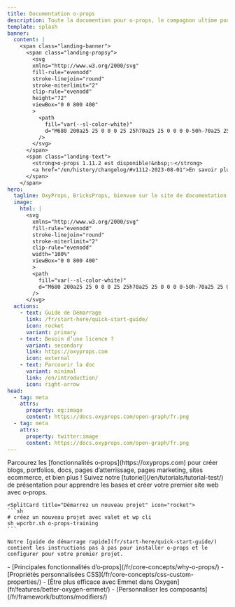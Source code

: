 ```yaml
---
title: Documentation o‑props
description: Toute la documention pour o‑props, le compagnon ultime pour votre constructeur de sites web.
template: splash
banner:
  content: |
    <span class="landing-banner">
      <span class="landing-propsy">
        <svg
        xmlns="http://www.w3.org/2000/svg"
        fill-rule="evenodd"
        stroke-linejoin="round"
        stroke-miterlimit="2"
        clip-rule="evenodd"
        height="72"
        viewBox="0 0 800 400"
        >
          <path
            fill="var(--sl-color-white)"
            d="M680 200a25 25 0 0 0 25 25h70a25 25 0 0 0 0-50h-70a25 25 0 0 0-25 25ZM0 200a25 25 0 0 0 25 25h70a25 25 0 0 0 0-50H25a25 25 0 0 0-25 25ZM425 200a25 25 0 1 0-50 0 25 25 0 0 0 50 0ZM450 200a100 100 0 0 1 200 0h-50a50 50 0 0 0-100 0h-50ZM150 200a100 100 0 0 1 200 0h-50a50 50 0 0 0-100 0h-50ZM260.5 343.3a200.3 200.3 0 0 1-48.8-75.8H266A150.9 150.9 0 0 0 400 350a150.8 150.8 0 0 0 134-82.5h54.3A200.4 200.4 0 0 1 400 400a199.3 199.3 0 0 1-139.5-56.7Zm12.6-297.9A199.1 199.1 0 0 1 400 0c51.2 0 97.9 19.3 133.3 51A149 149 0 0 0 475 70a149.2 149.2 0 0 0-144.5-3A149 149 0 0 0 273 45.5Z"
          />
        </svg>
      </span>
      <span class="landing-text">
        <strong>o-props 1.11.2 est disponible!&nbsp;✨</strong>
        <a href="/en/history/changelog/#v1112-2023-08-01">En savoir plus ›</a>
      </span>
    </span>
hero:
  tagline: OxyProps, BricksProps, bienvue sur le site de documentation o-props ! Vous trouverez tout ce dont vous avez besoin pour construire des sites web stratospériques avec o-props et votre constructeur de sites favori. o-props est rapide, accessible, et facile à utiliser.
  image:
    html: |
      <svg
        xmlns="http://www.w3.org/2000/svg"
        fill-rule="evenodd"
        stroke-linejoin="round"
        stroke-miterlimit="2"
        clip-rule="evenodd"
        width="100%"
        viewBox="0 0 800 400"
        >
        <path
          fill="var(--sl-color-white)"
          d="M680 200a25 25 0 0 0 25 25h70a25 25 0 0 0 0-50h-70a25 25 0 0 0-25 25ZM0 200a25 25 0 0 0 25 25h70a25 25 0 0 0 0-50H25a25 25 0 0 0-25 25ZM425 200a25 25 0 1 0-50 0 25 25 0 0 0 50 0ZM450 200a100 100 0 0 1 200 0h-50a50 50 0 0 0-100 0h-50ZM150 200a100 100 0 0 1 200 0h-50a50 50 0 0 0-100 0h-50ZM260.5 343.3a200.3 200.3 0 0 1-48.8-75.8H266A150.9 150.9 0 0 0 400 350a150.8 150.8 0 0 0 134-82.5h54.3A200.4 200.4 0 0 1 400 400a199.3 199.3 0 0 1-139.5-56.7Zm12.6-297.9A199.1 199.1 0 0 1 400 0c51.2 0 97.9 19.3 133.3 51A149 149 0 0 0 475 70a149.2 149.2 0 0 0-144.5-3A149 149 0 0 0 273 45.5Z"
        />
      </svg>
  actions:
    - text: Guide de Démarrage
      link: /fr/start-here/quick-start-guide/
      icon: rocket
      variant: primary
    - text: Besoin d’une licence ?
      variant: secondary
      link: https://oxyprops.com
      icon: external
    - text: Parcourir la doc
      variant: minimal
      link: /en/introduction/
      icon: right-arrow
head:
  - tag: meta
    attrs:
      property: og:image
      content: https://docs.oxyprops.com/open-graph/fr.png
  - tag: meta
    attrs:
      property: twitter:image
      content: https://docs.oxyprops.com/open-graph/fr.png
---
```



<CardGrid>
    <Card title="Qu'allez-vous construire avec o‑props ?" icon="laptop">
    Parcourez les [fonctionnalités o‑props](https://oxyprops.com) pour créer blogs, portfolios, docs, pages d’atterrissage, pages marketing, sites ecommerce, et bien plus !
  </Card>

  <Card title="Profitez d’une visite guidée" icon="star">
    Suivez notre [tutoriel](/en/tutorials/tutorial-test/) de présentation pour apprendre les bases et créer votre premier site web avec o‑props.
  </Card>

    <SplitCard title="Démarrez un nouveau projet" icon="rocket">
    ```sh
    # créez un nouveau projet avec valet et wp cli
    sh wpcrbr.sh o-props-training
    ```
    
    Notre [guide de démarrage rapide](fr/start-here/quick-start-guide/) contient les instructions pas à pas pour installer o‑props et le configurer pour votre premier projet.
  </SplitCard>

  <ListCard title="Apprendre" icon="open-book">
    - [Principales fonctionnalités d’o‑props](/fr/core-concepts/why-o-props/)
    - [Propriétés personnalisées CSS](/fr/core-concepts/css-custom-properties/)
  </ListCard>

  <ListCard title="Aller plus loin" icon="puzzle">
    - [Être plus efficace avec Emmet dans Oxygen](fr/features/better-oxygen-emmet/)
    - [Personnaliser les composants](/fr/framework/buttons/modifiers/)
  </ListCard>
</CardGrid>
<Facebook title="Une question ou envie de discuter ?" cta="Rejoignez notre Groupe Facebook"/>